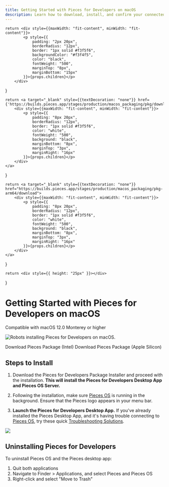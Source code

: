 ```yaml
---
title: Getting Started with Pieces for Developers on macOS
description: Learn how to download, install, and confirm your connected applications on macOS to start using Pieces for Developers
---
```



<link rel="canonical" href="https://docs.pieces.app/installation-getting-started/macos" />

    return <div style={{maxWidth: "fit-content", minWidth: "fit-content"}}>
            <p style={{
                padding: "2px 20px",
                borderRadius: "12px",
                border: "1px solid #f3f5f6",
                backgroundColor: "#f3f4f5",
                color: "black",
                fontWeight: "500",
                marginTop: "8px",
                marginBottom: "15px"
            }}>{props.children}</p>
        </div>
}

    return <a target="_blank" style={{textDecoration: "none"}} href={'https://builds.pieces.app/stages/production/macos_packaging/pkg/download'}>
        <div style={{maxWidth: "fit-content", minWidth: "fit-content"}}>
            <p style={{
                padding: "8px 20px",
                borderRadius: "12px",
                border: "1px solid #f3f5f6",
                color: "white",
                fontWeight: "500",
                background: "black",
                marginBottom: "8px",
                marginTop: "3px",
                marginRight: "16px"
            }}>{props.children}</p>
        </div>
    </a>
}

    return <a target="_blank" style={{textDecoration: "none"}} href="https://builds.pieces.app/stages/production/macos_packaging/pkg-arm64/download">
        <div style={{maxWidth: "fit-content", minWidth: "fit-content"}}>
            <p style={{
                padding: "8px 20px",
                borderRadius: "12px",
                border: "1px solid #f3f5f6",
                color: "white",
                fontWeight: "500",
                background: "black",
                marginBottom: "8px",
                marginTop: "3px",
                marginRight: "16px"
            }}>{props.children}</p>
        </div>
    </a>
}

    return <div style={{ height: "25px" }}></div>
}

# Getting Started with Pieces for Developers on macOS
<ReleasePill>Compatible with macOS 12.0 Monterey or higher</ReleasePill>

![Robots installing Pieces for Developers on macOS.](/assets/installation/robots_macos.png)

<InstallButtonIntel>Download Pieces Package (Intel)</InstallButtonIntel>
<InstallButtonSilicon>Download Pieces Package (Apple Silicon)</InstallButtonSilicon>

<Spacer></Spacer>

[//]: # (<Accordion title={"Alternative Installation Methods"}>)

[//]: # (    If you aren't sure which of these you need, check your computer's processor:)

[//]: # ()
[//]: # (    1. Click the Apple logo in the top left corner of your screen)

[//]: # (    2. Select "About this Mac")

[//]: # (    3. Check "Chip" in the window that pops up.)

[//]: # ()
[//]: # (    If you have an Intel chip, select the Intel package above. Those with Apple M1 or M2 chips should select the "Apple Silicon" package.)

[//]: # ()
[//]: # (    If this isn't your first rodeo, here is the list of downloadable files for macOS:)

[//]: # ()
[//]: # (    - [Pieces OS]&#40;/installation-getting-started/pieces-os&#41; DMG &#40;Standalone Mac&#41; | [Download Here]&#40;https://builds.pieces.app/stages/production/os_server/dmg/download&#41;)

[//]: # ()
[//]: # (    - Pieces for Developers Desktop App DMG &#40;Standalone Mac&#41; | [Download Here]&#40;https://builds.pieces.app/stages/production/pieces_for_x/dmg/download&#41;)

[//]: # ()
[//]: # (    - [Pieces OS]&#40;/installation-getting-started/pieces-os&#41; DMG ARM64 &#40;Standalone Mac&#41; | [Download Here]&#40;https://builds.pieces.app/stages/production/os_server/dmg-arm64/download&#41;)

[//]: # ()
[//]: # (    - Pieces for Developers Desktop App DMG ARM64 &#40;Standalone Mac&#41; | [Download Here]&#40;https://builds.pieces.app/stages/production/pieces_for_x/dmg-arm64/download&#41;)

[//]: # ()
[//]: # ()
[//]: # (    Note: You can also install Pieces via Homebrew.)

[//]: # (    1. Ensure you have [installed]&#40;https://docs.brew.sh/Installation&#41; Homebrew in your system)

[//]: # (    2. Run the following command in your terminal to Install the Pieces brew package)

[//]: # (    ```shell)

[//]: # (    brew install --cask pieces)

[//]: # (    ```)

[//]: # (    [Save to Pieces]&#40;https://snippets.pieces.cloud/?p=f23c48bd96&#41;)

[//]: # (    3. The above command will install the Pieces-OS cask as well. Once the package is install successfully, you can start to run Pieces OS and the Pieces for Developers application.)

[//]: # ()
[//]: # ()
[//]: # (</Accordion>)

## Steps to Install
1. Download the Pieces for Developers Package Installer and proceed with the installation. **This will install the Pieces for Developers Desktop App and Pieces OS Server.**

2. Following the installation, make sure [Pieces OS](/installation-getting-started/pieces-os) is running in the background. Ensure that the Pieces logo appears in your menu bar.

3. **Launch the Pieces for Developers Desktop App.** If you've already installed the Pieces Desktop App, and it's having trouble connecting to [Pieces OS](/installation-getting-started/pieces-os), try these quick <a target="_blank" href="{{ links.internal.faqs }}">Troubleshooting Solutions</a>.

<Image src="https://storage.googleapis.com/pieces_static_resources/vs_code_marketplace/GIFs/INSTALL_MACOS" />

[//]: # (<Info>Check out our <a target="_blank" href="https://www.youtube.com/@getpieces">YouTube Channel</a> for more information on Getting Started.</Info>)

## Uninstalling Pieces for Developers
To uninstall Pieces OS and the Pieces desktop app:

1. Quit both applications
2. Navigate to Finder > Applications, and select Pieces and Pieces OS
3. Right-click and select "Move to Trash"
